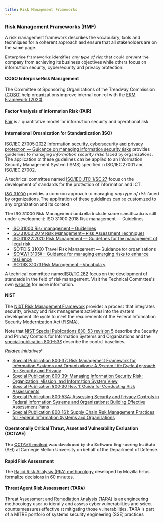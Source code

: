 ```yaml
---
title: Risk Management Frameworks
---
```


### Risk Management Frameworks (RMF)

A risk management framework describes the vocabulary, tools and techniques for a coherent approach and ensure that all stakeholders are on the same page.

Enterprise frameworks identifies _any type of risk_ that could prevent the company from achieving its business objectives while others focus on information security, cybersecurity and privacy protection.

#### COSO Enterprise Risk Management

The Committee of Sponsoring Organizations of the Treadway Commission [(COSO)](https://www.coso.org) help organizations improve internal control with the [ERM Framework (2020)](https://www.coso.org/Documents/Compliance-Risk-Management-Applying-the-COSO-ERM-Framework.pdf).

#### Factor Analysis of Information Risk (FAIR)

[Fair](https://www.fairinstitute.org/) is a quantitative model for information security and operational risk.

#### International Organization for Standardization (ISO)

[ISO/IEC 27005:2022
Information security, cybersecurity and privacy protection — Guidance on managing information security risks](https://www.iso.org/standard/80585.html) provides guidelines to managing _information security risks_ faced by organizations. The application of these guidelines can be applied to an Information Security Management System (ISMS) specified in ISO/IEC 27001 and ISO/IEC 27002.

A technical committee named [ISO/IEC JTC 1/SC 27](https://www.iso.org/committee/45306.html) focus on the development of standards for the protection of information and ICT.

[ISO 31000](https://www.iso.org/iso-31000-risk-management.html) provides a common approach to managing _any type of risk_ faced by organizations. The application of these guidelines can be customized to any organization and its context.

The ISO 31000 Risk Management umbrella include some specifications still under development:
ISO 31000:2018
Risk management — Guidelines
 * [ISO 31000 Risk management – Guidelines](https://www.iso.org/standard/65694.html)
 * [ISO 31000:2019 Risk Management – Risk Assessment Techniques](https://www.iso.org/standard/72140.html)
 * [ISO 31022:2020 Risk Management — Guidelines for the management of legal risk](https://www.iso.org/standard/69295.html)
 * [ISO/FDIS 31030 Travel Risk Management — Guidance for organizations](https://www.iso.org/standard/54204.html)
 * [ISO/AWI 31050 – Guidance for managing emerging risks to enhance resilience](https://www.iso.org/standard/54224.html)
 * [ISO/DIS 31073 Risk Management – Vocabulary](https://www.iso.org/standard/79637.html)

A technical committee named[ISO/TC 262](https://www.iso.org/committee/629121.html) focus on the development of standards in the field of risk management. Visit the Technical Committee's own [website](https://committee.iso.org/home/tc262) for more information.

#### NIST

The [NIST Risk Management Framework](https://csrc.nist.gov/Projects/risk-management) provides a process that integrates security, privacy and risk management activities into the system development life cycle to meet the requirements of the Federal Information Security Modernization Act [(FISMA)](https://www.cisa.gov/federal-information-security-modernization-act).

Note that [NIST Special Publications 800-53 revision 5](https://nvlpubs.nist.gov/nistpubs/SpecialPublications/NIST.SP.800-53r5.pdf) describe the Security and Privacy Controls for Information Systems and Organizations and the [special publication 800-53*B*](https://nvlpubs.nist.gov/nistpubs/SpecialPublications/NIST.SP.800-53B.pdf) describe the control baselines.

*Related initiatives**

* [Special Publication 800-37: Risk Management Framework for Information Systems and Organizations: A System Life Cycle Approach for Security and Privacy](https://csrc.nist.gov/publications/detail/sp/800-37/rev-2/final)
* [Special Publication 800-39: Managing Information Security Risk: Organization, Mission, and Information System View](https://csrc.nist.gov/publications/detail/sp/800-39/final)
* [Special Publication 800-30 Rev. 1: Guide for Conducting Risk Assessments](https://csrc.nist.gov/publications/detail/sp/800-30/rev-1/final)
* [Special Publication 800-53A: Assessing Security and Privacy Controls in Federal Information Systems and Organizations: Building Effective Assessment Plans](https://csrc.nist.gov/publications/detail/sp/800-53a/rev-4/final)
* [Special Publication 800-161: Supply Chain Risk Management Practices for Federal Information Systems and Organizations](https://csrc.nist.gov/publications/detail/sp/800-161/final)

#### Operationally Critical Threat, Asset and Vulnerability Evaluation (OCTAVE)

The [OCTAVE method](http://www.cert.org/octave) was developed by the Software Engineering Institute (SEI) at Carnegie Mellon University on behalf of the Department of Defense.

#### Rapid Risk Assessment

The [Rapid Risk Analysis (RRA) methodology](https://infosec.mozilla.org/guidelines/risk/rapid_risk_assessment.html) developed by Mozilla helps formalize decisions in 60 minutes.

#### Threat Agent Risk Assessment (TARA)

[Threat Assessment and Remediation Analysis (TARA)](https://www.mitre.org/publications/technical-papers/threat-assessment-and-remediation-analysis-tara) is an engineering methodology used to identify and assess cyber vulnerabilities and select countermeasures effective at mitigating those vulnerabilities. TARA is part of a MITRE portfolio of systems security engineering (SSE) practices.